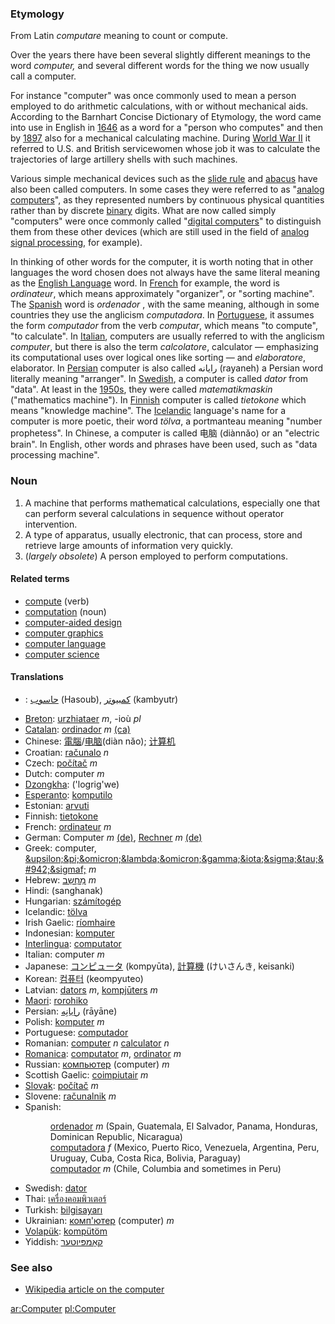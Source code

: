 === Etymology ===
From Latin ''computare'' meaning to count or compute.
  
Over the years there have been several slightly different meanings to the word ''computer,'' and several different words for the thing we now usually call a computer.

For instance "computer" was once commonly used to mean a person employed to do arithmetic calculations, with or without mechanical aids. According to the Barnhart Concise Dictionary of Etymology, the word came into use in English in [[1646]] as a word for a "person who computes" and then by [[1897]] also for a mechanical calculating machine. During [[Wikipedia:World War II|World War II]] it referred to U.S. and British servicewomen whose job it was to calculate the trajectories of large artillery shells with such machines.

Various simple mechanical devices such as the [[wikipedia:slide rule|slide rule]] and [[wikipedia:abacus|abacus]] have also been called computers. In some cases they were referred to as "[[wikipedia:analog computer|analog computer]]s", as they represented numbers by continuous physical quantities rather than by discrete [[binary]] digits. What are now called simply "computers" were once commonly called "[[wikipedia:digital computer|digital computer]]s" to distinguish them from these other devices (which are still used in the field of [[wikipedia:analog signal processing|analog signal processing]], for example).

In thinking of other words for the computer, it is worth noting that in other languages the word chosen does not always have the same literal meaning as the [[English|English Language]] word.  In [[French]] for example, the word is ''ordinateur'', which means approximately "organizer", or "sorting machine".  The [[Spanish|Spanish]] word is ''ordenador'' , with the same meaning, although in some countries they use the anglicism ''computadora''.  
In [[Portuguese|Portuguese]], it assumes the form ''computador'' from the verb ''computar'', which means "to compute", "to calculate". In [[Italian|Italian]], computers are usually referred to with the anglicism ''computer'', but there is also the term ''calcolatore'', calculator &mdash; emphasizing its computational uses over logical ones like sorting &mdash; and ''elaboratore'', elaborator.  In [[Persian]] computer is also called رایانه (rayaneh) a Persian word literally meaning "arranger". In [[Swedish|Swedish]], a computer is called ''dator'' from "data". At least in the [[1950s]], they were called ''matematikmaskin'' ("mathematics machine"). In [[Finnish|Finnish]] computer is called ''tietokone'' which means "knowledge machine".  The [[Icelandic]] language's name for a computer is more poetic, their word ''tölva'', a portmanteau meaning "number prophetess". In Chinese, a computer is called &#30005;&#33041; (diànn&#462;o) or an "electric brain". In English, other words and phrases have been used, such as "data processing machine".

===Noun===
#A machine that performs mathematical calculations, especially one that can perform several calculations in sequence without operator intervention.
#A type of apparatus, usually electronic, that can process, store and retrieve large amounts of information very quickly.
#(''largely obsolete'') A person employed to perform computations.

====Related terms====
*[[compute]] (verb)
*[[computation]] (noun)
*[[computer-aided design]]
*[[computer graphics]]
*[[computer language]]
*[[computer science]]

====Translations====
*{{ar}}: [[حاسوب]] (Hasoub), [[كمبيوتر]] (kambyutr)
*[[Breton]]: [[urzhiataer]] ''m'', -ioù ''pl''
*[[Catalan]]: [[ordinador]] ''m'' [[:ca:ordinador|(ca)]] 
*Chinese: [[電腦]]/[[电脑]](diàn nǎo); [[计算机]]
*Croatian: [[računalo]] ''n''
*Czech: [[počítač]] ''m''
*Dutch: computer ''m''
*[[Dzongkha]]: ('logrig'we)
*[[Esperanto]]: [[komputilo]]
*Estonian: [[arvuti]]
*Finnish: [[tietokone]]
*French: [[ordinateur]] ''m''
*German: Computer ''m'' [[:de:Computer|(de)]], [[Rechner]] ''m'' [[:de:Rechner|(de)]] 
*Greek: computer, [[&upsilon;&pi;&omicron;&lambda;&omicron;&gamma;&iota;&sigma;&tau;&#942;&sigmaf;]] ''m''
*Hebrew: [[מחשב|מַחְשֵב]] ''m''
*Hindi: (sanghanak)
*Hungarian: [[számítogép]]
*Icelandic: [[tölva]]
*Irish Gaelic: [[ríomhaire]]
*Indonesian: [[komputer]]
*[[Interlingua]]: [[computator]]
*Italian: computer ''m''
*Japanese: [[コンピュータ]] (kompyūta), [[計算機]] (けいさんき, keisanki)
*Korean: [[컴퓨터]] (keompyuteo)
*Latvian: [[dators]] ''m'', [[kompjūters]] ''m''
*[[Maori]]: [[rorohiko]]
*Persian: [[رايانِه]] (rāyāne)
*Polish: [[komputer]] ''m''
*Portuguese: [[computador]]
*Romanian: [[computer]] ''n'' [[calculator]] ''n''
*[[Romanica]]: [[computator]] ''m'', [[ordinator]] ''m''
*Russian: [[компьютер]] (computer) ''m''
*Scottish Gaelic: [[coimpiutair]] ''m''
*[[Slovak]]: [[počítač]] ''m''
*Slovene: [[računalnik]] ''m''
*Spanish:
*: [[ordenador]] ''m'' (Spain, Guatemala, El Salvador, Panama, Honduras, Dominican Republic, Nicaragua)
*: [[computadora]] ''f'' (Mexico, Puerto Rico, Venezuela, Argentina, Peru, Uruguay, Cuba, Costa Rica, Bolivia, Paraguay)
*: [[computador]] ''m'' (Chile, Columbia and sometimes in Peru)
*Swedish: [[dator]]
*Thai: [[เครื่องคอมพิวเตอร์]]
*Turkish: [[bilgisayarı]]
*Ukrainian: [[комп'ютер]] (computer) ''m''
*[[Volapük]]: [[kompütöm]]
*Yiddish: [[קאָמפּיוטער]]

=== See also ===
*[[w:computer|Wikipedia article on the computer]]

[[ar:Computer]]
[[pl:Computer]]